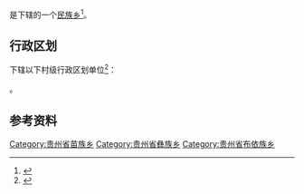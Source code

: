 {{中国乡级行政区|52/05/24/205/000}}

'''{{PAGENAMEBASE}}'''是{{PRC admin/fullname|52/05/24/205/000|3}}下辖的一个[[民族乡|民族乡]]<ref>{{PRC admin/ref sgc|{{PRC admin/parent|52/05/24/205/000}}}}</ref>。

== 行政区划 ==
{{PAGENAMEBASE}}下辖以下村级行政区划单位<ref>{{PRC admin/ref sgc|52/05/24/205/000}}</ref>：

{{PRC admin/children|52/05/24/205/000}}。

== 参考资料 ==
{{reflist}}

{{贵州行政区划小作品}}
{{PRC admin/navcat|52/05/24/205/000}}
[[Category:贵州省苗族乡|Category:贵州省苗族乡]]
[[Category:贵州省彝族乡|Category:贵州省彝族乡]]
[[Category:贵州省布依族乡|Category:贵州省布依族乡]]